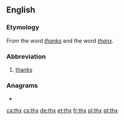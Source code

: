 ==English==
===Etymology===
From the word ''[[thanks]]'' and the word ''[[thanx]]''.

===Abbreviation===
{{rfc-header|Abbreviation}}
{{head|en|abbreviation}}
# [[thanks]]

===Anagrams===
* {{l|en|HXT}}

[[ca:thx]]
[[cs:thx]]
[[de:thx]]
[[et:thx]]
[[fr:thx]]
[[pl:thx]]
[[pt:thx]]